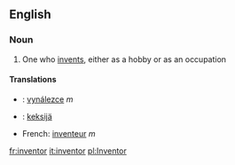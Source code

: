 ==English==

===Noun===
#One who [[invent]]s, either as a hobby or as an occupation

====Translations====
*{{cs}}: [[vynálezce]] ''m''
*{{fi}}: [[keksijä]]
*French: [[inventeur]] ''m''

[[fr:inventor]]
[[it:inventor]]
[[pl:Inventor]]